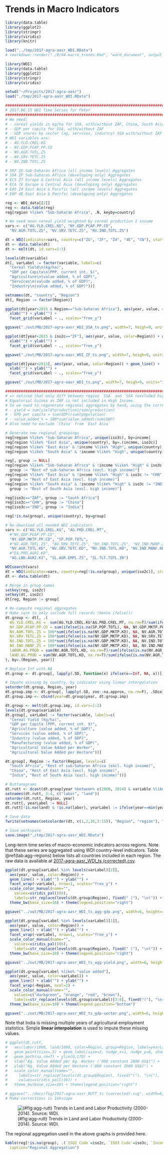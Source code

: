 # Trends in Macro Indicators

```r

library(data.table)
library(ggplot2)
library(stringr)
library(viridis)
library(knitr)

load("../tmp/2017-agra-aasr_WDI.RData")
# rmarkdown::render("./R/04-macro_trends.Rmd", "word_document", output_dir="./out/MB/tmp")

```


```r

library(WDI)
library(data.table)
library(ggplot2)
library(stringr)
library(viridis)

setwd("~/Projects/2017-agra-aasr")
load("./tmp/2017-agra-aasr_WDI.RData")

#####################################################################################
# 2017.06.15 WDI Time Series for Peter
#####################################################################################
# We need:
# - cereal yields in kg/ha for SSA, with/without ZAF, China, South Asia (not China) for 2000-2015
# - GDP per capita for SSA, with/without ZAF
# - GDP shares by sector (ag, services, industry) SSA with/without ZAF
# WDI variables are:
# - AG.YLD.CREL.KG
# - NY.GDP.PCAP.PP.CD
# - NV.AGR.TOTL.ZS
# - NV.SRV.TETC.ZS
# - NV.IND.TOTL.ZS

# SSF ZG Sub-Saharan Africa (all income levels) Aggregates
# SSA ZF Sub-Saharan Africa (developing only) Aggregates
# ECS Z7 Europe & Central Asia (all income levels) Aggregates
# ECA 7E Europe & Central Asia (developing only) Aggregates
# EAS Z4 East Asia & Pacific (all income levels) Aggregates
# EAP 4E East Asia & Pacific (developing only) Aggregates

reg <- WDI_data[[2]]
reg <- data.table(reg)
reg[region %like% "Sub-Saharan Africa", .N, keyby=country]

# We need mean cereal yield weighted by cereal production I assume
vars <- c("AG.YLD.CREL.KG", "NY.GDP.PCAP.PP.CD",
  "NV.AGR.TOTL.ZS", "NV.SRV.TETC.ZS", "NV.IND.TOTL.ZS")

dt = WDI(indicator=vars, country=c("ZG", "ZF", "Z4", "4E", "CN"), start=1990, end=2015)
dt <- data.table(dt)
dt <- melt(dt, id.vars=1:3)

levels(dt$variable)
dt[, varLabel := factor(variable, labels=c(
  "Cereal Yield\n(kg/ha)",
  "GDP per Capita\n(PPP, current int. $)",
  "Agriculture\n(value added, % of GDP)",
  "Services\n(valude added, % of GDP)",
  "Industry\n(value added, % of GDP)"))]

setnames(dt, "country", "Region")
dt[, Region := factor(Region)]

ggplot(dt[year<2015 & Region=="Sub-Saharan Africa"], aes(year, value, color=Region)) + geom_line() +
  xlab("") + ylab("") +
  facet_grid(varLabel ~ ., scales="free_y")

ggsave("./out/MB/2017-agra-aasr_WDI_SSA_ts.png", width=7, heigh=9, units="in")

ggplot(dt[year<2015 & iso2c=="ZF"], aes(year, value, color=Region)) + geom_line() +
  xlab("") + ylab("") +
  facet_grid(varLabel ~ ., scales="free_y")

ggsave("./out/MB/2017-agra-aasr_WDI_ZF_ts.png", width=7, heigh=9, units="in")

ggplot(dt[year<2015], aes(year, value, color=Region)) + geom_line() +
  xlab("") + ylab("") +
  facet_grid(varLabel ~ ., scales="free_y")

ggsave("./out/MB/2017-agra-aasr_WDI_ts.png", width=7, heigh=9, units="in")

#####################################################################################
# => noticed that only diff between region `SSA` and `SSA (excluded high income)` is
# Equatorial Guinea as ZAF is not included in High Income.
# So we need to regenerate regional aggregates by hand, using the correct formulas:
# - yield = sum(yield*production)/sum(production)
# - GPD per capita = sum(GDP)/sum(population)
# - value_added_% = 100*sum(value_added)/sum(GDP)
# Also need to exclude `China` from `East Asia`

# Generate new regional groupings
reg[region %like% "Sub-Saharan Africa", unique(iso3c), by=income]
reg[region %like% "East Asia", unique(country), by=.(income, iso3c)]
reg[region %like% "East Asia" & !income %like% "High", unique(country), by=income]
reg[region %like% "South Asia" & !income %like% "High", unique(country), by=.(income, iso3c)]

reg[, group := NULL]
reg[region %like% "Sub-Saharan Africa" & !income %like% "High" & iso3c != "ZAF",
  group := "Rest of sub-Saharan Africa (excl. high income)"]
reg[region %like% "East Asia" & !income %like% "High" & iso3c != "CHN",
  group := "Rest of East Asia (excl. high income)"]
reg[region %like% "South Asia" & !income %like% "High" & iso3c != "IND",
  group := "Rest of South Asia (excl. high income)"]

reg[iso3c=="ZAF", group := "South Africa"]
reg[iso3c=="CHN", group := "China"]
reg[iso3c=="IND", group := "India"]

reg[!is.na(group), unique(country), by=group]

# Re-download all needed WDI indicators
vars <- c("AG.YLD.CREL.KG", "AG.PRD.CREL.MT",
  #"NY.GDP.PCAP.PP.CD",
  "NY.GDP.MKTP.PP.CD", "SP.POP.TOTL",
  #"NV.AGR.TOTL.ZS", "NV.SRV.TETC.ZS", "NV.IND.TOTL.ZS", "NV.IND.MANF.ZS",
  "NV.AGR.TOTL.KD", "NV.SRV.TETC.KD", "NV.IND.TOTL.KD", "NV.IND.MANF.KD", "NY.GDP.MKTP.KD",
  #"EA.PRD.AGRI.KD",
  "AG.LND.AGRI.K2", "SL.AGR.EMPL.ZS", "SL.TLF.TOTL.IN")

WDIsearch(vars)
dt = WDI(indicator=vars, country=reg[!is.na(group), unique(iso2c)], start=1990, end=2015)
dt <- data.table(dt)

# Merge in group names
setkey(reg, iso2c)
setkey(dt, iso2c)
dt[reg, Region := group]

# Re-compute regional aggregates
# Make sure to only include full records (hence ifelse())
dt.group <- dt[, .(
  AG.YLD.CREL.KG =  sum(AG.YLD.CREL.KG*AG.PRD.CREL.MT, na.rm=T)/sum(ifelse(is.na(AG.YLD.CREL.KG), NA, AG.PRD.CREL.MT), na.rm=T),
  NY.GDP.PCAP.PP.CD = sum(ifelse(is.na(SP.POP.TOTL), NA, NY.GDP.MKTP.PP.CD), na.rm=T)/sum(ifelse(is.na(NY.GDP.MKTP.PP.CD), NA, SP.POP.TOTL), na.rm=T),
  NV.AGR.TOTL.ZS = 100*sum(ifelse(is.na(NY.GDP.MKTP.KD), NA, NV.AGR.TOTL.KD), na.rm=T)/sum(ifelse(is.na(NV.AGR.TOTL.KD), NA, NY.GDP.MKTP.KD), na.rm=T),
  NV.SRV.TETC.ZS = 100*sum(ifelse(is.na(NY.GDP.MKTP.KD), NA, NV.SRV.TETC.KD), na.rm=T)/sum(ifelse(is.na(NV.SRV.TETC.KD), NA, NY.GDP.MKTP.KD), na.rm=T),
  NV.IND.TOTL.ZS = 100*sum(ifelse(is.na(NY.GDP.MKTP.KD), NA, NV.IND.TOTL.KD), na.rm=T)/sum(ifelse(is.na(NV.IND.TOTL.KD), NA, NY.GDP.MKTP.KD), na.rm=T),
  NV.IND.MANF.ZS = 100*sum(ifelse(is.na(NY.GDP.MKTP.KD), NA, NV.IND.MANF.KD), na.rm=T)/sum(ifelse(is.na(NV.IND.MANF.KD), NA, NY.GDP.MKTP.KD), na.rm=T),  
  lABOR.AG.PROD = sum(NV.AGR.TOTL.KD, na.rm=T)/sum(ifelse(is.na(NV.AGR.TOTL.KD), NA, (SL.AGR.EMPL.ZS/100)*SL.TLF.TOTL.IN), na.rm=T),
  lAND.AG.PROD = sum(NV.AGR.TOTL.KD, na.rm=T)/sum(ifelse(is.na(NV.AGR.TOTL.KD), NA, AG.LND.AGRI.K2), na.rm=T)
), by=.(Region, year)]

# Replace Inf with NA
dt.group <- dt.group[, lapply(.SD, function(x) ifelse(x==Inf, NA, x))]

# Impute missing by country, by indicator using linear interpolation
setorder(dt.group, Region, year)
dt.group.imp <- dt.group[, lapply(.SD, zoo::na.approx, na.rm=F), .SDcols=-c(1:2), by=Region]
dt.group.imp <- cbind(year=dt.group$year, dt.group.imp)

dt.group <- melt(dt.group.imp, id.vars=1:2)
levels(dt.group$variable)
dt.group[, varLabel := factor(variable, labels=c(
  "Cereal Yield (kg/ha)",
  "GDP per Capita (PPP, current int. $)",
  "Agriculture (value added, % of GDP)",
  "Services (value added, % of GDP)",
  "Industry (value added, % of GDP)",
  "Manufacturing (value added, % of GDP)",
  "Agricultural Value Added per Worker",
  "Agricultural Value Added per Hectare"))]

dt.group[, Region := factor(Region, levels=c(
  "South Africa", "Rest of sub-Saharan Africa (excl. high income)",
  "China", "Rest of East Asia (excl. high income)",
  "India", "Rest of South Asia (excl. high income)"))]

# Ruttanograms
dt.rutt <- dcast(dt.group[year %between% c(2000, 2014) & variable %like% ".AG.PROD"], Region+year~variable)
setnames(dt.rutt, 3:4, c("labor", "land"))
setorder(dt.rutt, Region, year)
dt.rutt[, yearLabel := NULL]
dt.rutt[!is.na(land) & !is.na(labor), yearLabel := ifelse(year==min(year) | year==max(year), year, NA), by=Region]

# Save data
fwrite(setnames(setcolorder(dt, c(1,2,16,3:15)), "Region", "region"), "./out/MB/2017-agra-aasr_WDI_ts (corrected).csv")

# Save workspace
save.image("./tmp/2017-agra-aasr_WDI.RData")

```

Long-term time series of macro-economic indicators across regions. Note that these series are aggregated using WDI country-level indicators. Table \@ref(tab:agg-regions) below lists all countries included in each region. The raw data is available at [2017-agra-aasr_WDI_ts (corrected).csv](https://github.com/mbacou/2017-agra-aasr/blob/master/out/MB/2017-agra-aasr_WDI_ts%20(corrected).csv).


```r

ggplot(dt.group[varLabel %in% levels(varLabel)[2]],
  aes(year, value, color=Region)) +
  geom_line() + xlab("") + ylab("") +
  facet_wrap(~varLabel, nrow=1, scales="free_y") +
  scale_color_manual(name="",
    values=viridis_pal()(6),
    labels=str_replace(levels(dt.group$Region), fixed(" ("), "\n(")) +
  theme_bw(base_size=10) + theme(legend.position="right")

ggsave("../out/MB/2017-agra-aasr_WDI_ts_agg-gdp.png", width=6, height=4, units="in")

```

```r

ggplot(dt.group[varLabel %in% levels(varLabel)[1]],
  aes(year, value, color=Region)) +
  geom_line() + xlab("") + ylab("") +
  facet_wrap(~varLabel, nrow=1, scales="free_y") +
  scale_color_manual(name="",
    values=viridis_pal()(6),
    labels=str_replace(levels(dt.group$Region), fixed(" ("), "\n(")) +
  theme_bw(base_size=10) + theme(legend.position="right")

ggsave("../out/MB/2017-agra-aasr_WDI_ts_agg-yield.png", width=6, height=4, units="in")

```


```r

ggplot(dt.group[varLabel %like% "value added"],
  aes(year, value, color=varLabel)) +
  geom_line() + xlab("") + ylab("") +
  facet_wrap(~Region, ncol=2) +
  scale_color_manual(name="",
    values=c("darkgreen", "orange", "red", "brown"),
    labels=str_replace(levels(dt.group$varLabel)[3:6], fixed("("), "\n(")) +
  theme_bw(base_size=10) + theme(legend.position="bottom")

ggsave("../out/MB/2017-agra-aasr_WDI_ts_gdp-sector.png", width=6, height=7, units="in")

```

Note that India is missing multiple years of agricultural employment statistics. Simple **linear interpolation** is used to impute these missing values.

```r

# ggplot(dt.rutt,
#   aes(labor/1000, land/1000, color=Region, group=Region, label=yearLabel)) +
#   geom_point(size=.5) + geom_label(size=2, nudge_x=1, nudge_y=6, show.legend=F) +
#   geom_path(na.rm=T) + ylim(0,170) +
#   xlab("Ag. Value Added per Ag. Worker ('000 constant 2000 US$)") +
#   ylab("Ag. Value Added per Hectare ('000 constant 2000 US$)") +
#   scale_color_manual(name="",
#     labels=str_replace(levels(dt.group$Region), fixed("("), "\n("),
#     values=viridis_pal()(6)) +
#   theme_bw(base_size=10) + theme(legend.position="right")

# ggsave("../docs/fig/2017-agra-aasr_RUTT_ts (corrected).svg", width=6, heigh=4, units="in")
# Make corrections in Inkscape

```

![(#fig:agg-rutt) Trends in Land and Labor Productivity (2000-2014). Source: WDI.](fig/2017-agra-aasr_RUTT_ts (corrected).svg)

The regional aggregation used in the above graphs is provided here.

```r

kable(reg[!is.na(group), .(`ISO2 Code`=iso2c, `ISO3 Code`=iso3c, `Income Level`=income), keyby=.(Region=group, Country=country)],
  caption="Regional Aggregation")

```
